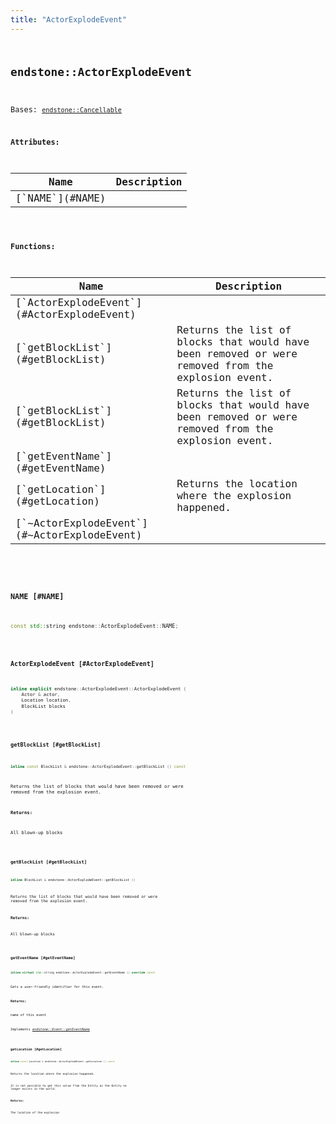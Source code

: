 ```yaml
---
title: "ActorExplodeEvent"
---
```


## <code className="doc-symbol doc-symbol-class"/> endstone::ActorExplodeEvent

Bases: [`endstone::Cancellable`](classendstone_1_1_cancellable.md)









**Attributes:**

<table>
<thead>
   <tr>
      <th>Name</th>
      <th>Description</th>
   </tr>
</thead>
<tbody>
<tr key="classendstone_1_1_actor_explode_event_1a538b328811580be48ba12a6e72d81f63">
    <td>[`NAME`](#NAME)</td>
    <td></td>
</tr>
</tbody>
</table>






**Functions:**

<table>
<thead>
   <tr>
      <th>Name</th>
      <th>Description</th>
   </tr>
</thead>
<tbody>
<tr key="classendstone_1_1_actor_explode_event_1a6351fdf619ffc0dbdc147eab56f716a9">
    <td>[`ActorExplodeEvent`](#ActorExplodeEvent)</td>
    <td></td>
</tr>
<tr key="classendstone_1_1_actor_explode_event_1a0b009ccfd36dbb770f245f1d30d4e348">
    <td>[`getBlockList`](#getBlockList)</td>
    <td>Returns the list of blocks that would have been removed or were removed from the explosion event.</td>
</tr>
<tr key="classendstone_1_1_actor_explode_event_1a1a6ba8571a20ec1325ec4a9aa45a1a0a">
    <td>[`getBlockList`](#getBlockList)</td>
    <td>Returns the list of blocks that would have been removed or were removed from the explosion event.</td>
</tr>
<tr key="classendstone_1_1_actor_explode_event_1a5cc3e0325db3f67173ae516314fae999">
    <td>[`getEventName`](#getEventName)</td>
    <td></td>
</tr>
<tr key="classendstone_1_1_actor_explode_event_1a503cfca64807cacb36ca3c41de78be28">
    <td>[`getLocation`](#getLocation)</td>
    <td>Returns the location where the explosion happened.</td>
</tr>
<tr key="classendstone_1_1_actor_explode_event_1aeb8f75b17f04f27c4e4e64cd1f56d2f2">
    <td>[`~ActorExplodeEvent`](#~ActorExplodeEvent)</td>
    <td></td>
</tr>
</tbody>
</table>

### <code className="doc-symbol doc-symbol-variable"/> NAME [#NAME]

```cpp
const std::string endstone::ActorExplodeEvent::NAME;
```


### <code className="doc-symbol doc-symbol-function"/> ActorExplodeEvent [#ActorExplodeEvent]

```cpp
inline explicit endstone::ActorExplodeEvent::ActorExplodeEvent (
    Actor & actor,
    Location location,
    BlockList blocks
) 
```


### <code className="doc-symbol doc-symbol-function"/> getBlockList [#getBlockList]

```cpp
inline const BlockList & endstone::ActorExplodeEvent::getBlockList () const
```

Returns the list of blocks that would have been removed or were removed from the explosion event.



**Returns:**

All blown-up blocks 





        
### <code className="doc-symbol doc-symbol-function"/> getBlockList [#getBlockList]

```cpp
inline BlockList & endstone::ActorExplodeEvent::getBlockList () 
```

Returns the list of blocks that would have been removed or were removed from the explosion event.



**Returns:**

All blown-up blocks 





        
### <code className="doc-symbol doc-symbol-function"/> getEventName [#getEventName]

```cpp
inline virtual std::string endstone::ActorExplodeEvent::getEventName () override const
```


Gets a user-friendly identifier for this event.




**Returns:**

name of this event 





        
Implements [*endstone::Event::getEventName*](classendstone_1_1_event.md#function-geteventname)

### <code className="doc-symbol doc-symbol-function"/> getLocation [#getLocation]

```cpp
inline const Location & endstone::ActorExplodeEvent::getLocation () const
```

Returns the location where the explosion happened.

It is not possible to get this value from the Entity as the Entity no longer exists in the world.




**Returns:**

The location of the explosion 





        
